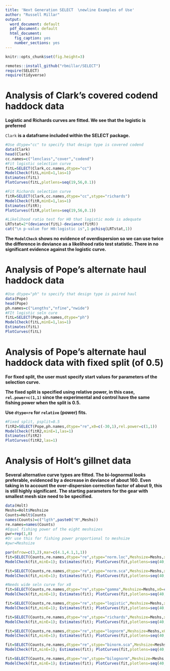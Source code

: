 ```yaml
---
title: 'Next Generation SELECT  \newline Examples of Use'
author: "Russell Millar"
output:
  word_document: default
  pdf_document: default
  html_document:
    fig_caption: yes
    number_sections: yes
---
```


```r
knitr::opts_chunk$set(fig.height=3)
```

```r
remotes::install_github("rbmillar/SELECT")
require(SELECT)
require(tidyverse)
```

# Analysis of Clark's covered codend haddock data

**Logistic and Richards curves are fitted. We see that the logistic is preferred**

`Clark` **is a dataframe included within the SELECT package.**

```r
#Use dtype="cc" to specify that design type is covered codend
data(Clark)
head(Clark)
cc.names=c("lenclass","cover","codend")
#Fit logistic selection curve
fitL=SELECT(Clark,cc.names,dtype="cc")
ModelCheck(fitL,minE=1,las=1)
Estimates(fitL) 
PlotCurves(fitL,plotlens=seq(19,56,0.1))

#Fit Richards selection curve
fitR=SELECT(Clark,cc.names,dtype="cc",stype="richards")
ModelCheck(fitR,minE=1,las=1)
Estimates(fitR);
PlotCurves(fitR,plotlens=seq(19,56,0.1))

#Likelihood ratio test for H0 that logistic mode is adequate
LRTstat=2*(deviance(fitL)-deviance(fitR))
cat("\n p-value for H0:logistic is",1-pchisq(LRTstat,1))
```

**The `ModelCheck` shows no evidence of overdispersion so we can use twice the
difference in deviance as a likelihood ratio test statistic. 
There in no significant evidence against the logistic curve.**

# Analysis of Pope's alternate haul haddock data

```r
#Use dtype="ph" to specify that design type is paired haul
data(Pope)
head(Pope)
ph.names=c("Lengths","nfine","nwide")
#FIt logistic seln cure
fitL=SELECT(Pope,ph.names,dtype="ph")
ModelCheck(fitL,minE=1,las=1)
Estimates(fitL) 
PlotCurves(fitL)
```

# Analysis of Pope's alternate haul haddock data with fixed split (of 0.5)

**For fixed split, the user must specify start values for parameters of the selection curve.**

**The fixed split is specified using relative power, in this case, `rel.power=c(1,1)` since the experimental and control have the same fishing power when the split is 0.5.**

**Use `dtype=re` for `relative` (power) fits.**

```r
#Fixed split, psplit=0.5
fitR2=SELECT(Pope,ph.names,dtype="re",x0=c(-30,1),rel.power=c(1,1))
ModelCheck(fitR2,minE=1,las=1)
Estimates(fitR2) 
PlotCurves(fitR2,las=1)
```

# Analysis of Holt's gillnet data

**Several alternative curve types are fitted. The bi-lognormal looks preferable, evidenced by a decrease in deviance of about 160.**
**Even taking in to account the over-dispersion correction factor of about 9, this is still highly significant.**
**The starting parameters for the gear with smallest mesh size need to be specified.**

```r
data(Holt)
Meshs=Holt$Meshsize 
Counts=Holt$Counts
names(Counts)=c("lgth",paste0("M",Meshs))
re.names=names(Counts)
#Equal fishing power of the eight meshsizes
pwr=rep(1,8)
#Or use this for fishing power proportional to meshsize
#pwr=Meshsize

par(mfrow=c(3,2),mar=c(4.1,4.1,1,1))
fit=SELECT(Counts,re.names,dtype="re",stype="norm.loc",Meshsize=Meshs,x0=c(60,4),rel.power=pwr)
ModelCheck(fit,minE=1); Estimates(fit); PlotCurves(fit,plotlens=seq(40,90,0.1))

fit=SELECT(Counts,re.names,dtype="re",stype="norm.sca",Meshsize=Meshs,x0=c(60,4),rel.power=pwr)
ModelCheck(fit,minE=1); Estimates(fit); PlotCurves(fit,plotlens=seq(40,90,0.1))

#Needs wide seln curve for x0
fit=SELECT(Counts,re.names,dtype="re",stype="gamma",Meshsize=Meshs,x0=c(10,5),rel.power=pwr) 
ModelCheck(fit,minE=1); Estimates(fit); PlotCurves(fit,plotlens=seq(40,90,0.1))

fit=SELECT(Counts,re.names,dtype="re",stype="logistic",Meshsize=Meshs,x0=c(-60,1),rel.power=pwr) 
ModelCheck(fit,minE=1); Estimates(fit); PlotCurves(fit,plotlens=seq(40,90,0.1))

fit=SELECT(Counts,re.names,dtype="re",stype="richards",Meshsize=Meshs,x0=c(-60,1,0),rel.power=pwr) 
ModelCheck(fit,minE=1); Estimates(fit); PlotCurves(fit,plotlens=seq(40,90,0.1))

fit=SELECT(Counts,re.names,dtype="re",stype="lognorm",Meshsize=Meshs,x0=c(log(60),0.1),rel.power=pwr)
ModelCheck(fit,minE=1); Estimates(fit); PlotCurves(fit,plotlens=seq(40,90,0.1))

fit=SELECT(Counts,re.names,dtype="re",stype="binorm.sca",Meshsize=Meshs,x0=c(55,4,65,4,2),rel.power=pwr)
ModelCheck(fit,minE=1); Estimates(fit); PlotCurves(fit,plotlens=seq(40,90,0.1))

fit=SELECT(Counts,re.names,dtype="re",stype="bilognorm",Meshsize=Meshs,x0=c(4,0.2,4.2,0.1,2),rel.power=pwr)
ModelCheck(fit,minE=1); Estimates(fit); PlotCurves(fit,plotlens=seq(40,90,0.1))
```
